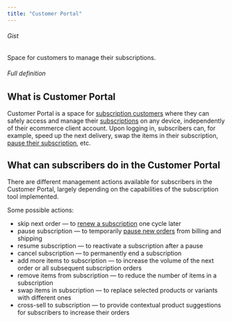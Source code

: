 ```yaml
---
title: "Customer Portal"
---
```


###### Gist

Space for customers to manage their subscriptions.

###### Full definition

## What is Customer Portal

Customer Portal is a space for [subscription customers](/glossary/subscriber) where they can safely access and manage their [subscriptions](/glossary/subscription) on any device, independently of their ecommerce client account. Upon logging in, subscribers can, for example, speed up the next delivery, swap the items in their subscription, [pause their subscription](/glossary/subscription-pause), etc.

## What can subscribers do in the Customer Portal

There are different management actions available for subscribers in the Customer Portal, largely depending on the capabilities of the subscription tool implemented.

Some possible actions:

- skip next order — to [renew a subscription](/glossary/subscription-renewal) one cycle later
- pause subscription — to temporarily [pause new orders](/glossary/subscription-pause) from billing and shipping
- resume subscription — to reactivate a subscription after a pause
- cancel subscription — to permanently end a subscription
- add more items to subscription — to increase the volume of the next order or all subsequent subscription orders
- remove items from subscription — to reduce the number of items in a subscription
- swap items in subscription — to replace selected products or variants with different ones
- cross-sell to subscription — to provide contextual product suggestions for subscribers to increase their orders
